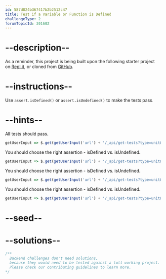 ```yaml
---
id: 587d824b367417b2b2512c47
title: Test if a Variable or Function is Defined
challengeType: 2
forumTopicId: 301602
---
```


# --description--

As a reminder, this project is being built upon the following starter project on [Repl.it](https://repl.it/github/freeCodeCamp/boilerplate-mochachai), or cloned from [GitHub](https://github.com/freeCodeCamp/boilerplate-mochachai/).

# --instructions--

Use `assert.isDefined()` or `assert.isUndefined()` to make the tests pass.

# --hints--

All tests should pass.

```js
getUserInput => $.get(getUserInput('url') + '/_api/get-tests?type=unit&n=1').then(data => {assert.equal(data.state,'passed'); }, xhr => { throw new Error(xhr.responseText); })
```

You should choose the right assertion - isDefined vs. isUndefined.

```js
getUserInput => $.get(getUserInput('url') + '/_api/get-tests?type=unit&n=1').then(data => {  assert.equal(data.assertions[0].method, 'isDefined', 'Null is not undefined'); }, xhr => { throw new Error(xhr.responseText); })
```

You should choose the right assertion - isDefined vs. isUndefined.

```js
getUserInput => $.get(getUserInput('url') + '/_api/get-tests?type=unit&n=1').then(data => {  assert.equal(data.assertions[1].method, 'isUndefined', 'Undefined is undefined'); }, xhr => { throw new Error(xhr.responseText); })
```

You should choose the right assertion - isDefined vs. isUndefined.

```js
getUserInput => $.get(getUserInput('url') + '/_api/get-tests?type=unit&n=1').then(data => {  assert.equal(data.assertions[2].method, 'isDefined', 'A string is not undefined'); }, xhr => { throw new Error(xhr.responseText); })
```

# --seed--

# --solutions--

```js
/**
  Backend challenges don't need solutions, 
  because they would need to be tested against a full working project. 
  Please check our contributing guidelines to learn more.
*/
```
